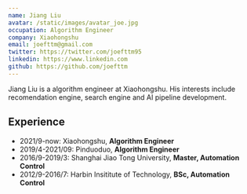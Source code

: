 ```yaml
---
name: Jiang Liu
avatar: /static/images/avatar_joe.jpg
occupation: Algorithm Engineer
company: Xiaohongshu
email: joefttm@gmail.com
twitter: https://twitter.com/joefttm95
linkedin: https://www.linkedin.com
github: https://github.com/joefttm
---
```


Jiang Liu is a algorithm engineer at Xiaohongshu. His interests include recomendation engine, search engine and AI pipeline development.

## Experience
- 2021/9-now:  Xiaohongshu, **Algorithm Engineer**
- 2019/4-2021/09: Pinduoduo, **Algorithm Engineer**
- 2016/9-2019/3: Shanghai Jiao Tong University, **Master, Automation Control**
- 2012/9-2016/7: Harbin Insititute of Technology, **BSc, Automation Control**

